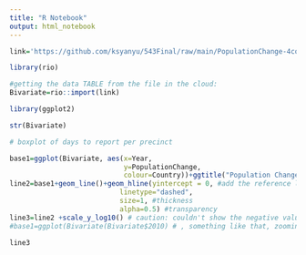 ```yaml
---
title: "R Notebook"
output: html_notebook
---
```


```r
link='https://github.com/ksyanyu/543Final/raw/main/PopulationChange-4countries.xlsx'

library(rio)

#getting the data TABLE from the file in the cloud:
Bivariate=rio::import(link)
```



```r
library(ggplot2)
```


```r
str(Bivariate)
```

```r
# boxplot of days to report per precinct

base1=ggplot(Bivariate, aes(x=Year,
                            y=PopulationChange,
                            colour=Country))+ggtitle("Population Change in 4 countries: 1950-2020")
line2=base1+geom_line()+geom_hline(yintercept = 0, #add the reference line: where
                           linetype="dashed", 
                           size=1, #thickness
                           alpha=0.5) #transparency
line3=line2 +scale_y_log10() # caution: couldn't show the negative values but it's all about interpreting
#base1=ggplot(Bivariate(Bivariate$2010) # , something like that, zooming in to the nearest 10 years

line3
```





